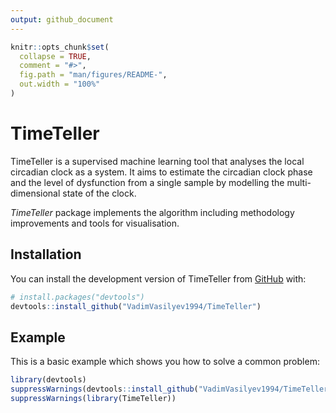 ```yaml
---
output: github_document
---
```


<!-- README.md is generated from README.Rmd. Please edit that file -->

```r
knitr::opts_chunk$set(
  collapse = TRUE,
  comment = "#>",
  fig.path = "man/figures/README-",
  out.width = "100%"
)
```

# TimeTeller

<!-- badges: start -->
<!-- badges: end -->

TimeTeller is a supervised machine learning tool that analyses the local circadian clock as a system. It aims to estimate the circadian clock phase and the level of dysfunction from a single sample by modelling the multi-dimensional state of the clock. 

*TimeTeller* package implements the algorithm including methodology improvements and tools for visualisation.

## Installation

You can install the development version of TimeTeller from [GitHub](https://github.com/) with:

``` r
# install.packages("devtools")
devtools::install_github("VadimVasilyev1994/TimeTeller")
```

## Example

This is a basic example which shows you how to solve a common problem:

```r
library(devtools)
suppressWarnings(devtools::install_github("VadimVasilyev1994/TimeTeller", force = TRUE, quiet = TRUE))
suppressWarnings(library(TimeTeller))
```


